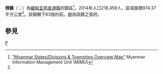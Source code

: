 {{Infobox settlement
|name = 榜鎮
|native_name = {{lang|my|ပေါင်မြို့နယ်}}
|settlement_type = [[直通縣|直通縣]]鎮區
|image_skyline = 
|image_map = 
|mapsize = 150px
|map_caption = 
|pushpin_label_position = bottom
|pushpin_map = Burma
|pushpin_map_caption = 榜鎮在緬甸的位置
|seat = [[榜|榜]]
|seat_type = 首府
|subdivision_type = 國家
|subdivision_name = {{flag|Burma}}
|subdivision_type1 = [[缅甸行政区划|省]]
|subdivision_name1 = [[孟邦|孟邦]]
|subdivision_type2 = [[縣_(緬甸)|縣]]
|subdivision_name2 = [[直通縣|直通縣]]
|area_total_km2 = 974.37
|population_footnotes =<ref name="citypopulation">[http://www.citypopulation.de/php/myanmar-admin.php MYANMAR: Administrative Division]. Citypopulation. 2015-12-06</ref>
|population = 218,459
|population_as_of = 2014
|population_density_km2 = 224.21
|coordinates_display = inline,title
|coordinates_region = MM
|latNS = N
|latd = 16
|latm = 37
|lats = 00
|longEW = E
|longd = 97
|longm = 27
|longs = 00
|elevation_ft = 
|elevation_m = 
|timezone = [[Myanmar_Standard_Time|MST]]
|utc_offset = +6:30
|website =
}}

'''榜鎮'''（{{lang-my|ပေါင်မြို့နယ်}}；{{lang-en|Paung Township}}）為[[緬甸|緬甸]][[孟邦|孟邦]][[直通縣|直通縣]]的鎮區<ref name="MIMU001">[http://www.burmalibrary.org/docs6/MIMU001_A3_SD%20&%20Township%20Overview.pdf "Myanmar States/Divisions & Townships Overview Map"] {{webarchive|url=https://web.archive.org/web/20101203160828/http://www.burmalibrary.org/docs6/MIMU001_A3_SD%20%26%20Township%20Overview.pdf |date=2010-12-03 }} Myanmar Information Management Unit (MIMU)</ref>。2014年人口218,459人，區域面積974.37平方公里<ref name=citypopulation/>。該鎮轄下63個村莊。[[榜|榜]]為該鎮之首府。

==參見==
{{Reflist}}

{{孟邦行政區劃|state=collapsed}}

[[Category:孟邦鎮區|P]]

{{Burma-geo-stub}}